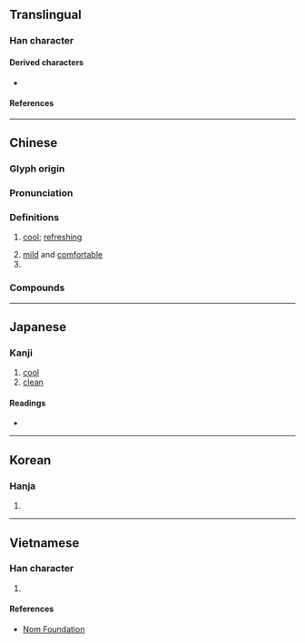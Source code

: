 {{also|冷}}
{{character info}}
==Translingual==
{{CJKV-forms|泠|泠|泠|泠}}

===Han character===
{{Han char|rn=85|rad=水|as=05|sn=8|four=38137,38132|canj=EOII|ids=⿰氵令}}

====Derived characters====
* {{l|mul|[[𫪬]], [[霗]], [[𩆼]], [[𢜅]], [[𭅛]]}}

====References====
{{Han ref|kx=0617.060|dkj=17306|dj=1012.040|hdz=31589.070|uh=6CE0}}

----

==Chinese==
{{zh-forms}}

===Glyph origin===
{{Han etym}}

===Pronunciation===
{{zh-pron
|m=líng
|c=ling4
|mc=y
|oc=y
|cat=
}}

===Definitions===
{{zh-hanzi}}

# {{lb|zh|literary}} [[cool]]; [[refreshing]]
# [[mild]] and [[comfortable]]
# {{surname|zh}}

===Compounds===
{{zh-der|丁泠|泠冽|泠泠|泠然|泠風|清泠|白泠泠|西泠八家|西泠十子|西泠橋|言詞泠泠|響泠泠}}

----

==Japanese==

===Kanji===
{{ja-kanji|grade=|rs=水05}}

# [[cool]]
# [[clean]]

====Readings====
* {{ja-readings|on=[[れい]] (rei), [[りょう]] (ryō), [[れん]] (ren)|kun=[[さとす]] (satosu)|nanori=きよし}}

----

==Korean==

===Hanja===
{{ko-hanja|hangeul=[[령]]>[[영]]|eumhun=|rv=ryeong>yeong|mr=ryŏng>yŏng|y=lyeng>yeng}}

# {{rfdef|ko|sort=水05}}

----

==Vietnamese==

===Han character===
{{vi-readings|rs=水05|reading=lênh, lểnh, linh, rãnh, lềnh}}

# {{rfdef|vi|sort=水05}}

====References====
* [http://nomfoundation.org/common/nom_details.php?codepoint=6CE0 Nom Foundation]